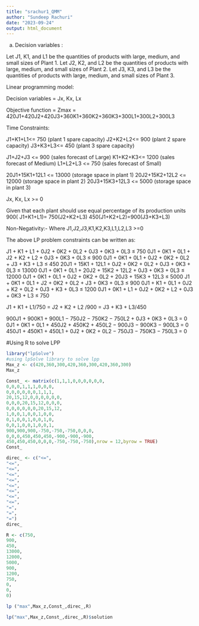 ---
title: "srachur1_QMM"
author: "Sundeep Rachuri"
date: "2023-09-24"
output: html_document
---
a) Decision variables :

Let J1, K1, and L1 be the quantities of products with large, medium, and small sizes of Plant 1. Let J2, K2, and L2 be the quantities of products with large, medium, and small sizes of Plant 2. Let J3, K3, and L3 be the quantities of products with large, medium, and small sizes of Plant 3.

Linear programming model:

Decision variables = Jx, Kx, Lx

Objective function = Zmax = 420J1+420J2+420J3+360K1+360K2+360K3+300L1+300L2+300L3

Time Constraints:

J1+K1+L1<= 750 (plant 1 spare capacity) 
J2+K2+L2<= 900 (plant 2 spare capacity)
J3+K3+L3<= 450 (plant 3 spare capacity)

J1+J2+J3 <= 900 (sales forecast of Large)
K1+K2+K3<= 1200 (sales forecast of Medium)
L1+L2+L3 <= 750 (sales forecast of Small)

20J1+15K1+12L1 <= 13000 (storage space in plant 1)
20J2+15K2+12L2 <= 12000 (storage space in plant 2) 
20J3+15K3+12L3 <= 5000 (storage space in plant 3)

Jx, Kx, Lx >= 0

Given that each plant should use equal percentage of its production units 900( J1+K1+L1)= 750(J2+K2+L3) 450(J1+K2+L2)=900(J3+K3+L3)

Non-Negativity:-
Where J1,J2,J3,K1,K2,K3,L1,L2,L3 >=0

The above LP problem constraints can be written as:

J1 + K1 + L1 + 0J2 + 0K2 + 0L2 + 0J3 + 0K3 + 0L3 ≤ 750
0J1 + 0K1 + 0L1 + J2 + K2 + L2 + 0J3 + 0K3 + 0L3 ≤ 900
0J1 + 0K1 + 0L1 + 0J2 + 0K2 + 0L2 + J3 + K3 + L3 ≤ 450
20J1 + 15K1 + 12L1 + 0J2 + 0K2 + 0L2 + 0J3 + 0K3 + 0L3 ≤ 13000 
0J1 + 0K1 + 0L1 + 20J2 + 15K2 + 12L2 + 0J3 + 0K3 + 0L3 ≤ 12000
0J1 + 0K1 + 0L1 + 0J2 + 0K2 + 0L2 + 20J3 + 15K3 + 12L3 ≤ 5000
J1 + 0K1 + 0L1 + J2 + 0K2 + 0L2 + J3 + 0K3 + 0L3 ≤ 900
0J1 + K1 + 0L1 + 0J2 + K2 + 0L2 + 0J3 + K3 + 0L3 ≤ 1200
0J1 + 0K1 + L1 + 0J2 + 0K2 + L2 + 0J3 + 0K3 + L3 ≤ 750

J1 + K1 + L1/750 = J2 + K2 + L2 /900 = J3 + K3 + L3/450

900J1 + 900K1 + 900L1 − 750J2 − 750K2 − 750L2 + 0J3 + 0K3 + 0L3 = 0
0J1 + 0K1 + 0L1 + 450J2 + 450K2 + 450L2 − 900J3 − 900K3 − 900L3 = 0
450J1 + 450K1 + 450L1 + 0J2 + 0K2 + 0L2 − 750J3 − 750K3 − 750L3 = 0

#Using R to solve LPP

```{r}
library("lpSolve")
#using lpSolve library to solve lpp
Max_z <- c(420,360,300,420,360,300,420,360,300)
Max_z
```

```{r}
Const_ <- matrix(c(1,1,1,0,0,0,0,0,0,
0,0,0,1,1,1,0,0,0,
0,0,0,0,0,0,1,1,1,
20,15,12,0,0,0,0,0,0,
0,0,0,20,15,12,0,0,0,
0,0,0,0,0,0,20,15,12,
1,0,0,1,0,0,1,0,0,
0,1,0,0,1,0,0,1,0,
0,0,1,0,0,1,0,0,1,
900,900,900,-750,-750,-750,0,0,0,
0,0,0,450,450,450,-900,-900,-900,
450,450,450,0,0,0,-750,-750,-750),nrow = 12,byrow = TRUE)
Const_
```
```{r}
direc_ <- c("<=",
"<=",
"<=",
"<=",
"<=",
"<=",
"<=",
"<=",
"<=",
"=",
"=",
"=")
direc_
```
```{r}
R <- c(750,
900,
450,
13000,
12000,
5000,
900,
1200,
750,
0,
0,
0)
```

```{r}
lp ("max",Max_z,Const_,direc_,R)
```
```{r}
lp("max",Max_z,Const_,direc_,R)$solution

```


